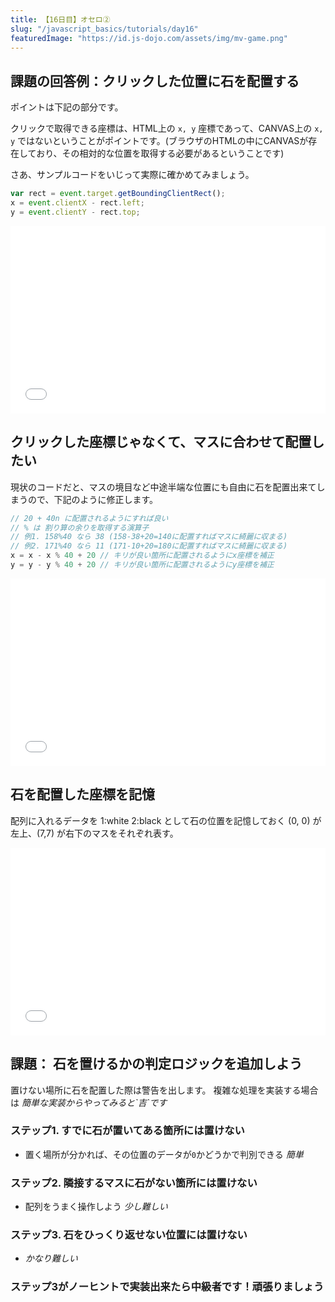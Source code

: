 ```yaml
---
title: 【16日目】オセロ②
slug: "/javascript_basics/tutorials/day16"
featuredImage: "https://id.js-dojo.com/assets/img/mv-game.png"
---
```


## 課題の回答例：クリックした位置に石を配置する

ポイントは下記の部分です。

クリックで取得できる座標は、HTML上の `x, y` 座標であって、CANVAS上の `x, y` ではないということがポイントです。(ブラウザのHTMLの中にCANVASが存在しており、その相対的な位置を取得する必要があるということです)

さあ、サンプルコードをいじって実際に確かめてみましょう。

```js
var rect = event.target.getBoundingClientRect();
x = event.clientX - rect.left;
y = event.clientY - rect.top;
```

<iframe width="100%" height="300" src="//jsfiddle.net/yu6b01ts/10/embedded/" allowfullscreen="allowfullscreen" allowpaymentrequest frameborder="0"></iframe>

## クリックした座標じゃなくて、マスに合わせて配置したい

現状のコードだと、マスの境目など中途半端な位置にも自由に石を配置出来てしまうので、下記のように修正します。

```js
// 20 + 40n に配置されるようにすれば良い
// % は 割り算の余りを取得する演算子
// 例1. 158%40 なら 38 (158-38+20=140に配置すればマスに綺麗に収まる)
// 例2. 171%40 なら 11 (171-10+20=180に配置すればマスに綺麗に収まる)
x = x - x % 40 + 20 // キリが良い箇所に配置されるようにx座標を補正
y = y - y % 40 + 20 // キリが良い箇所に配置されるようにy座標を補正
```

<iframe width="100%" height="300" src="//jsfiddle.net/yu6b01ts/11/embedded/" allowfullscreen="allowfullscreen" allowpaymentrequest frameborder="0"></iframe>

## 石を配置した座標を記憶

配列に入れるデータを 1:white 2:black として石の位置を記憶しておく
(0, 0) が左上、(7,7) が右下のマスをそれぞれ表す。

<iframe width="100%" height="300" src="//jsfiddle.net/yu6b01ts/13/embedded/" allowfullscreen="allowfullscreen" allowpaymentrequest frameborder="0"></iframe>

## 課題： 石を置けるかの判定ロジックを追加しよう

置けない場所に石を配置した際は警告を出します。
複雑な処理を実装する場合は _簡単な実装からやってみると\`吉\`です_

### ステップ1. すでに石が置いてある箇所には置けない
- 置く場所が分かれば、その位置のデータが`0`かどうかで判別できる _簡単_

### ステップ2. 隣接するマスに石がない箇所には置けない
- 配列をうまく操作しよう _少し難しい_

### ステップ3. 石をひっくり返せない位置には置けない
- _かなり難しい_

### ステップ3がノーヒントで実装出来たら中級者です！頑張りましょう
